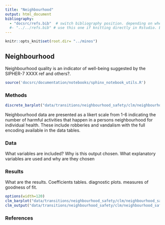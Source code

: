 ```yaml
---
title: "Neighbourhood"
output: html_document
bibliography: 
  - "docsrc/refs.bib"  # switch bibliography position. depending on where the file is being run. stick to this one when compiling the website using the makefile.
  #- "../../refs.bib" # use this one if knitting directly in Rstudio. Easier for debugging.
---
```


```r
knitr::opts_knit$set(root.dir= "../minos")
```

## Neighbourhood


Neighbourhood quality is an indicator of well-being suggested by the SIPHER-7 XXXX ref and others?. 

```r
source('docsrc/documentation/notebooks/sphinx_notebook_utils.R')
```

### Methods
  
```r
discrete_barplot("data/transitions/neighbourhood_safety/clm/neighbourhood_safety_2014_2017.rds", 'next_neighbourhood_safety')
```

  Neighbourhood data are presented as a likert scale from 1-6 indicating the number of harmful activities that happen in a persons
  neighbourhood for individual health. These include robberies and vandalism with the full encoding available in the data tables.
  
### Data
  
  What variables are included? Why is this output chosen. What explanatory variables are used and why are they chosen
  
### Results
  
  What are the results. Coefficients tables. diagnostic plots. measures of goodness of fit.


```r
options(width=120)
clm_barplot("data/transitions/neighbourhood_safety/clm/neighbourhood_safety_2014_2017.rds", "next_neighbourhood_safety") 
clm_output("data/transitions/neighbourhood_safety/clm/neighbourhood_safety_2014_2017.rds")  
```


### References